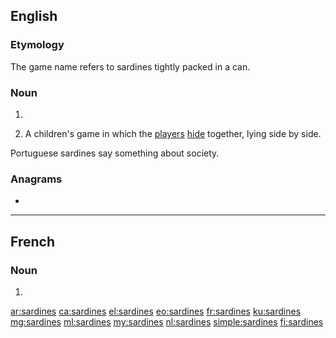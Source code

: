 ==English==

===Etymology===
The game name refers to sardines tightly packed in a can.

===Noun===
{{head|en|noun plural form}}

# {{plural of|sardine|lang=en}}
# {{lb|en|uncountable}} A children's game in which the [[player]]s [[hide]] together, lying side by side.
Portuguese sardines say something about society.

===Anagrams===
* {{l|en|aridness}}

----

==French==

===Noun===
{{head|fr|noun plural form|g=f}}

# {{plural of|sardine|lang=fr}}

[[ar:sardines]]
[[ca:sardines]]
[[el:sardines]]
[[eo:sardines]]
[[fr:sardines]]
[[ku:sardines]]
[[mg:sardines]]
[[ml:sardines]]
[[my:sardines]]
[[nl:sardines]]
[[simple:sardines]]
[[fi:sardines]]